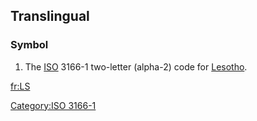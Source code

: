 {{also|.ls|l's|L's}}
==Translingual==
===Symbol===
{{infl|mul|symbol}}
# The [[ISO]] 3166-1 two-letter (alpha-2) code for  [[Lesotho]].

[[Category:ISO 3166-1]]

[[fr:LS]]